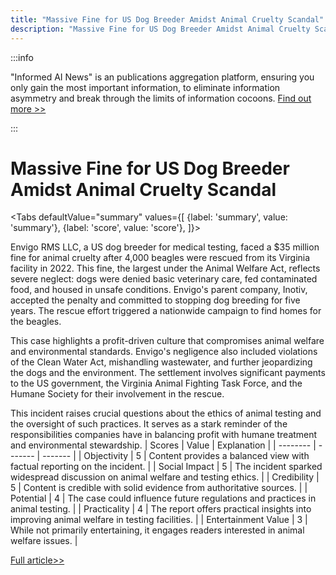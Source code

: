 ```yaml
---
title: "Massive Fine for US Dog Breeder Amidst Animal Cruelty Scandal"
description: "Massive Fine for US Dog Breeder Amidst Animal Cruelty Scandal"
---
```



:::info

"Informed AI News" is an publications aggregation platform, ensuring you only gain the most important information, to eliminate information asymmetry and break through the limits of information cocoons.  [Find out more >>](/docs/guides)

:::

# Massive Fine for US Dog Breeder Amidst Animal Cruelty Scandal


<Tabs
	defaultValue="summary"
	values={[
	{label: 'summary', value: 'summary'},
	{label: 'score', value: 'score'},
]}>
<TabItem value="summary">


Envigo RMS LLC, a US dog breeder for medical testing, faced a $35 million fine for animal cruelty after 4,000 beagles were rescued from its Virginia facility in 2022. This fine, the largest under the Animal Welfare Act, reflects severe neglect: dogs were denied basic veterinary care, fed contaminated food, and housed in unsafe conditions. Envigo's parent company, Inotiv, accepted the penalty and committed to stopping dog breeding for five years. The rescue effort triggered a nationwide campaign to find homes for the beagles.

This case highlights a profit-driven culture that compromises animal welfare and environmental standards. Envigo's negligence also included violations of the Clean Water Act, mishandling wastewater, and further jeopardizing the dogs and the environment. The settlement involves significant payments to the US government, the Virginia Animal Fighting Task Force, and the Humane Society for their involvement in the rescue.

This incident raises crucial questions about the ethics of animal testing and the oversight of such practices. It serves as a stark reminder of the responsibilities companies have in balancing profit with humane treatment and environmental stewardship.
</TabItem>
<TabItem value="score">
	| Scores     | Value   | Explanation |
	| -------- | ------- | ------- |
	| Objectivity  | 5    | Content provides a balanced view with factual reporting on the incident.    |
	| Social Impact | 5     | The incident sparked widespread discussion on animal welfare and testing ethics.    |
	| Credibility    | 5    | Content is credible with solid evidence from authoritative sources.    |
	| Potential    | 4    | The case could influence future regulations and practices in animal testing.    |
	| Practicality    | 4    | The report offers practical insights into improving animal welfare in testing facilities.    |
	| Entertainment Value    | 3    | While not primarily entertaining, it engages readers interested in animal welfare issues.    |
</TabItem>
</Tabs>

[Full article>>](https://www.bbc.com/news/articles/cyrry1jkpvvo)
